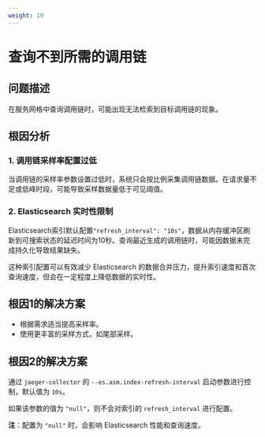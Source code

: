 ```yaml
---
weight: 10
---
```


# 查询不到所需的调用链

## 问题描述

在服务网格中查询调用链时，可能出现无法检索到目标调用链的现象。

## 根因分析

### 1. 调用链采样率配置过低

当调用链的采样率参数设置过低时，系统只会按比例采集调用链数据。在请求量不足或低峰时段，可能导致采样数据量低于可见阈值。

### 2. Elasticsearch 实时性限制

Elasticsearch索引默认配置`"refresh_interval": "10s"`，数据从内存缓冲区刷新到可搜索状态的延迟时间为10秒。查询最近生成的调用链时，可能因数据未完成持久化导致结果缺失。

这种索引配置可以有效减少 Elasticsearch 的数据合并压力，提升索引速度和首次查询速度，但会在一定程度上降低数据的实时性。

## 根因1的解决方案

- 根据需求适当提高采样率。
- 使用更丰富的采样方式，如尾部采样。

## 根因2的解决方案

通过 `jaeger-collector` 的 `--es.asm.index-refresh-interval` 启动参数进行控制，默认值为 `10s`。

如果该参数的值为 `"null"`，则不会对索引的 `refresh_interval` 进行配置。

**注**：配置为 `"null"` 时，会影响 Elasticsearch 性能和查询速度。
